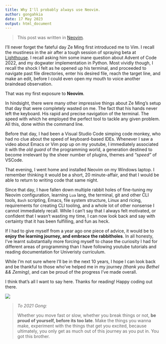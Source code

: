 ```yaml
---
title: Why I'll probably always use Neovim.
author: gongahkia
date: 17 May 2023
output: html_document
---
```


> This post was written in [Neovim](https://neovim.io/).

I'll never forget the fateful day Ze Ming first introduced me to Vim. I recall the mustiness in the air after a tough session of spraying beta at [Lighthouse](https://www.lighthouseclimbing.com/). I recall asking him some inane question about Advent of Code 2022, and my dogwater implementation in Python. Most vividly though, I recall the shock I felt as he opened up his terminal, and proceeded to navigate past file directories, enter his desired file, reach the target line, and make an edit, before I could even open my mouth to voice another braindead observation.

That was my first exposure to **Neovim**.

In hindsight, there were many other impressive things about Ze Ming's setup that day that were completely wasted on me. The fact that his hands never left the keyboard. His rapid and precise navigation of the terminal. The speed with which he employed the perfect tool to tackle any given problem. All this, done within the command line. 

Before that day, I had been a Visual Studio Code simping code monkey, who had no clue about the speed of keyboard-based IDEs. Whenever I saw a video about Emacs or Vim pop up on my youtube, I immediately associated it with the *old guard* of the programming world, a generation destined to become irrelevant by the sheer number of plugins, themes and *"speed"* of VSCode.

That evening, I went home and installed Neovim on my Windows laptop. I remember thinking it would be a short, 20 minute-affair, and that I would be able to return to writing code that same night.

Since that day, I have fallen down multiple rabbit holes of fine-tuning my Neovim configuration, learning `Lua` lang, the terminal, git and other CLI tools, `Bash` scripting, Emacs, file system structure, Linux and ricing, requirements for creating CLI tooling, and a whole lot of other nonsense I cannot immediately recall. While I can't say that I always felt motivated, or confident that I wasn't wasting my time, I can now look back and say with certainty that it has been fulfilling, and fun as heck.

If I had to give myself from a year ago one piece of advice, it would be to **enjoy the learning journey, and embrace the rabbitholes**. In all honesty, I've learnt substantially more forcing myself to chase the curiosity I had for different areas of programming than I have following youtube tutorials and reading documentation for Univeristy curriculum.

While I'm not sure where I'll be in the next 10 years, I hope I can look back and be thankful to those who've helped me in my journey *(thank you Bethel && Zeming)*, and can be proud of the progress I've made overall.

I think that's all I want to say here. Thanks for reading! Happy coding out there.

![](posts-assets/cat-com.jpg)

> *To 2021 Gong:*
> 
> Whether you move fast or slow, whether you break things or not, **be proud of yourself, before its too late**. Make the things you wanna make, experiment with the things that get you excited, because ultimately, you only get as much out of this journey as you put in. You got this brother.
